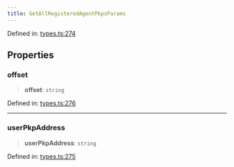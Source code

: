 ```yaml
---
title: GetAllRegisteredAgentPkpsParams
---
```


Defined in: [types.ts:274](https://github.com/LIT-Protocol/Vincent/blob/1ec4d670031700c70e1e2ba1640f87d4b5f07fe8/packages/libs/contracts-sdk/src/types.ts#L274)

## Properties

### offset

> **offset**: `string`

Defined in: [types.ts:276](https://github.com/LIT-Protocol/Vincent/blob/1ec4d670031700c70e1e2ba1640f87d4b5f07fe8/packages/libs/contracts-sdk/src/types.ts#L276)

***

### userPkpAddress

> **userPkpAddress**: `string`

Defined in: [types.ts:275](https://github.com/LIT-Protocol/Vincent/blob/1ec4d670031700c70e1e2ba1640f87d4b5f07fe8/packages/libs/contracts-sdk/src/types.ts#L275)
